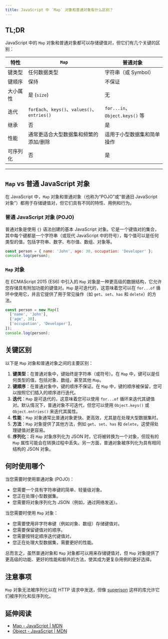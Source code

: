 ```yaml
---
title: JavaScript 中 `Map` 对象和普通对象有什么区别？
---
```


## TL;DR

JavaScript 中的 `Map` 对象和普通对象都可以存储键值对，但它们有几个关键的区别：

| 特性 | `Map` | 普通对象 |
| --- | --- | --- |
| 键类型 | 任何数据类型 | 字符串（或 Symbol） |
| 键顺序 | 保持 | 不保证 |
| 大小属性 | 是 (`size`) | 无 |
| 迭代 | `forEach`、`keys()`、`values()`、`entries()` | `for...in`、`Object.keys()` 等 |
| 继承 | 否 | 是 |
| 性能 | 通常更适合大型数据集和频繁的添加/删除 | 适用于小型数据集和简单操作 |
| 可序列化 | 否 | 是 |

***

## `Map` vs 普通 JavaScript 对象

在 JavaScript 中，`Map` 对象和普通对象（也称为“POJO”或“普通旧 JavaScript 对象”）都用于存储键值对，但它们具有不同的特性、用例和行为。

### 普通 JavaScript 对象 (POJO)

普通对象是使用 `{}` 语法创建的基本 JavaScript 对象。它是一个键值对的集合，其中每个键都是一个字符串（或现代 JavaScript 中的符号），每个值可以是任何类型的值，包括字符串、数字、布尔值、数组、对象等。

```js live
const person = { name: 'John', age: 30, occupation: 'Developer' };
console.log(person);
```

### `Map` 对象

在 ECMAScript 2015 (ES6) 中引入的 `Map` 对象是一种更高级的数据结构，它允许您存储具有附加功能的键值对。`Map` 是可迭代的，这意味着您可以在 `for...of` 循环中使用它，并且它提供了用于常见操作（如 `get`、`set`、`has` 和 `delete`）的方法。

```js live
const person = new Map([
  ['name', 'John'],
  ['age', 30],
  ['occupation', 'Developer'],
]);
console.log(person);
```

## 关键区别

以下是 `Map` 对象和普通对象之间的主要区别：

1. **键类型**：在普通对象中，键始终是字符串（或符号）。在 `Map` 中，键可以是任何类型的值，包括对象、数组，甚至其他 `Map`。
2. **键顺序**：在普通对象中，键的顺序不保证。在 `Map` 中，键的顺序被保留，您可以按照它们插入的顺序进行迭代。
3. **迭代**：`Map` 是可迭代的，这意味着您可以使用 `for...of` 循环来迭代其键值对。默认情况下，普通对象不可迭代，但您可以使用 `Object.keys()` 或 `Object.entries()` 来迭代其属性。
4. **性能**：`Map` 对象通常比普通对象更快、更高效，尤其是在处理大型数据集时。
5. **方法**：`Map` 对象提供了其他方法，例如 `get`、`set`、`has` 和 `delete`，这使得处理键值对更容易。
6. **序列化**：将 `Map` 对象序列化为 JSON 时，它将被转换为一个对象，但现有的 `Map` 属性可能会在转换过程中丢失。另一方面，普通对象被序列化为具有相同结构的 JSON 对象。

## 何时使用哪个

当您需要时使用普通对象 (POJO)：

* 您需要一个具有字符串键的简单、轻量级对象。
* 您正在处理小型数据集。
* 您需要将对象序列化为 JSON（例如，通过网络发送）。

当您需要时使用 `Map` 对象：

* 您需要使用非字符串键（例如对象、数组）存储键值对。
* 您需要保留键值对的顺序。
* 您需要按特定顺序迭代键值对。
* 您正在处理大型数据集，需要更好的性能。

总而言之，虽然普通对象和 `Map` 对象都可以用来存储键值对，但 `Map` 对象提供了更高级的功能、更好的性能和额外的方法，使其成为更复杂用例的更好选择。

## 注意事项

`Map` 对象无法被序列化以在 HTTP 请求中发送，但像 [superjson](https://github.com/blitz-js/superjson) 这样的库允许它们被序列化和反序列化。

## 延伸阅读

* [Map - JavaScript | MDN](https://developer.mozilla.org/en-US/docs/Web/JavaScript/Reference/Global_Objects/Map)
* [Object - JavaScript | MDN](https://developer.mozilla.org/en-US/docs/Web/JavaScript/Reference/Global_Objects/Object)
